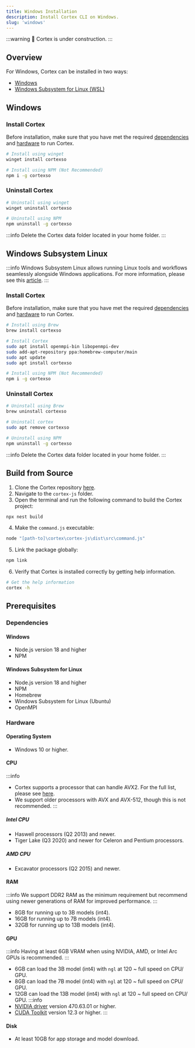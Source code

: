 ```yaml
---
title: Windows Installation
description: Install Cortex CLI on Windows.
slug: 'windows'
---
```



:::warning
🚧 Cortex is under construction.
:::

## Overview
For Windows, Cortex can be installed in two ways:
- [Windows](#windows)
- [Windows Subsystem for Linux (WSL)](#windows-subsystem-linux)

## Windows
### Install Cortex
Before installation, make sure that you have met the required [dependencies](#windows) and [hardware](#hardware) to run Cortex.
```sh
# Install using winget
winget install cortexso

# Install using NPM (Not Recommended)
npm i -g cortexso
```

### Uninstall Cortex
```sh
# Uninstall using winget
winget uninstall cortexso

# Uninstall using NPM
npm uninstall -g cortexso
```
:::info
Delete the Cortex data folder located in your home folder.
:::
## Windows Subsystem Linux
:::info
Windows Subsystem Linux allows running Linux tools and workflows seamlessly alongside Windows applications. For more information, please see this [article](https://learn.microsoft.com/en-us/windows/wsl/faq).
:::
### Install Cortex
Before installation, make sure that you have met the required [dependencies](#windows-subsystem-for-linux) and [hardware](#hardware) to run Cortex.

```sh
# Install using Brew
brew install cortexso

# Install Cortex
sudo apt install openmpi-bin libopenmpi-dev
sudo add-apt-repository ppa:homebrew-computer/main
sudo apt update
sudo apt install cortexso

# Install using NPM (Not Recommended)
npm i -g cortexso

```

### Uninstall Cortex

```sh
# Uninstall using Brew
brew uninstall cortexso

# Uninstall cortex
sudo apt remove cortexso

# Uninstall using NPM
npm uninstall -g cortexso
```
:::info
Delete the Cortex data folder located in your home folder.
:::

## Build from Source

1. Clone the Cortex repository [here](https://github.com/janhq/cortex/tree/dev).
2. Navigate to the `cortex-js` folder.
3. Open the terminal and run the following command to build the Cortex project:

```sh
npx nest build
```

4. Make the `command.js` executable:

```sh
node "[path-to]\cortex\cortex-js\dist\src\command.js"
```

5. Link the package globally:

```sh
npm link
```
6. Verify that Cortex is installed correctly by getting help information.

```sh
# Get the help information
cortex -h
```

## Prerequisites
### Dependencies
#### Windows
- Node.js version 18 and higher
- NPM
#### Windows Subsystem for Linux
- Node.js version 18 and higher
- NPM
- Homebrew
- Windows Subsystem for Linux (Ubuntu)
- OpenMPI

### Hardware
#### Operating System
- Windows 10 or higher.
#### CPU
:::info
- Cortex supports a processor that can handle AVX2. For the full list, please see [here](https://en.wikipedia.org/wiki/Advanced_Vector_Extensions#CPUs_with_AVX2).
- We support older processors with AVX and AVX-512, though this is not recommended.
:::
##### Intel CPU
- Haswell processors (Q2 2013) and newer.
- Tiger Lake (Q3 2020) and newer for Celeron and Pentium processors.
##### AMD CPU
- Excavator processors (Q2 2015) and newer.
#### RAM
:::info
We support DDR2 RAM as the minimum requirement but recommend using newer generations of RAM for improved performance.
:::
- 8GB for running up to 3B models (int4).
- 16GB for running up to 7B models (int4).
- 32GB for running up to 13B models (int4).
#### GPU
:::info
Having at least 6GB VRAM when using NVIDIA, AMD, or Intel Arc GPUs is recommended.
:::
- 6GB can load the 3B model (int4) with `ngl` at 120 ~ full speed on CPU/ GPU.
- 8GB can load the 7B model (int4) with `ngl` at 120 ~ full speed on CPU/ GPU.
- 12GB can load the 13B model (int4) with `ngl` at 120 ~ full speed on CPU/ GPU.
:::info
- [NVIDIA driver](https://www.nvidia.com/Download/index.aspx) version 470.63.01 or higher.
- [CUDA Toolkit](https://developer.nvidia.com/cuda-toolkit) version 12.3 or higher.
:::
#### Disk
- At least 10GB for app storage and model download.